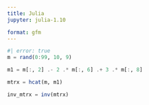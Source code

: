 ```yaml
--- 
title: Julia
jupyter: julia-1.10

format: gfm
---
```



```julia
#| error: true
m = rand(0:99, 10, 9)

m1 = m[:, 2] .- 2 .* m[:, 6] .+ 3 .* m[:, 8]

mtrx = hcat(m, m1)

inv_mtrx = inv(mtrx)
```

